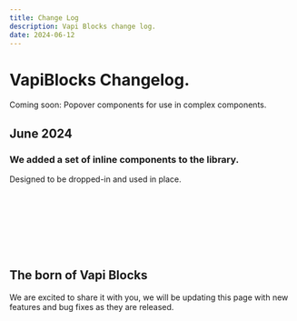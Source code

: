 ```yaml
---
title: Change Log
description: Vapi Blocks change log.
date: 2024-06-12
---
```


# VapiBlocks Changelog.

Coming soon: Popover components for use in complex components.

## June 2024

### We added a set of **inline** components to the library.

Designed to be dropped-in and used in place.
<ComponentPreview name="glob" />
<br />
<ComponentPreview name="outbound-dial" />
<br/>
<ComponentPreview name="floaty" />
<br/>
<ComponentPreview name="transcribe" />
<br/>
<ComponentPreview name="3d-orb" />
<br/>
<ComponentPreview name="siri" />
<br/>
<ComponentPreview name="circlewaveform" />
<br />
<ComponentPreview name="visualizer" />
<br/>
<ComponentPreview name="minimal-component" />

## The born of Vapi Blocks

We are excited to share it with you, we will be updating this page with new features and bug fixes as they are released.
